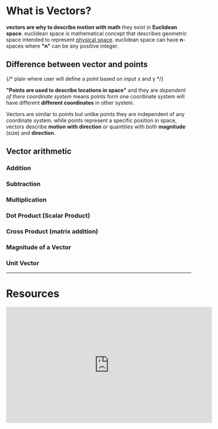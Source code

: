 # What is Vectors?
**vectors are why to describe motion with math** they exist in **Euclidean space**. euclidean space is mathematical concept that describes geometric space intended to represent [physical space](https://en.wikipedia.org/wiki/Physical_space "Physical space"). euclidean space can have **n**-spaces where **"n"** can be any positive integer.

## Difference between vector and points  
{/* plain where user will define a point based on input x and y */}

**"Points are used to describe locations in space"** and they are *dependent of there coordinate system* means points form one coordinate system will have different **different coordinates** in other system.

Vectors are similar to points but unlike points they are independent of any coordinate system. while points represent a specific position in space, vectors describe **motion with direction** or quantities with both **magnitude** (size) and **direction**. 

## Vector arithmetic
### Addition

### Subtraction

### Multiplication

### Dot Product (Scalar Product)

### Cross Product (matrix addition)

### Magnitude of a Vector

### Unit Vector

---
# Resources
<iframe width="560" height="315" src="https://www.youtube.com/embed/Ej3ZVxljJfo?si=T4O_11y3IUWO6p_w" title="YouTube video player" frameborder="0" allow="accelerometer; autoplay; clipboard-write; encrypted-media; gyroscope; picture-in-picture; web-share" referrerpolicy="strict-origin-when-cross-origin" allowfullscreen></iframe>